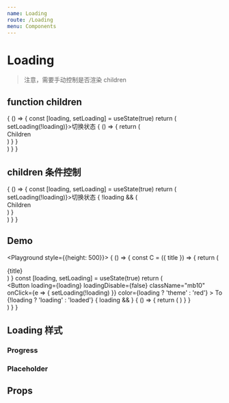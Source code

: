 ```yaml
---
name: Loading
route: /Loading
menu: Components
---
```



# Loading

> 注意，需要手动控制是否渲染 children

## function children

<Playground>
  {
    () => {
      const [loading, setLoading] = useState(true)
      return (
        <div style={{height: 300}}>
          <span className="btn theme" onClick={e => setLoading(!loading)}>切换状态</span>
          <Loading loading={loading}>
            {
              () => {
                return (
                  <div>Children</div>
                )
              }
            }
          </Loading>
        </div>
      )
    }
  }
</Playground>

## children 条件控制

<Playground>
  {
    () => {
      const [loading, setLoading] = useState(true)
      return (
        <div style={{height: 300}}>
          <span className="btn theme" onClick={e => setLoading(!loading)}>切换状态</span>
          <Loading loading={loading}>
            {
              !loading && (
                <div>Children</div>
              )
            }
          </Loading>
        </div>
      )
    }
  }
</Playground>

## Demo

<Playground style={{height: 500}}>
  {
    () => {
      const C = ({ title }) => {
        return (
          <div className="p20 mb10 bg_default">
            {title}
          </div>
        )
      }
      const [loading, setLoading] = useState(true)
      return (
        <div>
          <Button
            loading={loading}
            loadingDisable={false}
            className="mb10"
            onClick={e => {
              setLoading(!loading)
            }}
            color={loading ? 'theme' : 'red'} >
            To {!loading ? 'loading' : 'loaded'}
          </Button>
          <Loading loading={loading} inrow={true}>
            {
              loading && <C title="内容与 loading 共存" />
            }
            <C title="内容与 loading 共存" />
          </Loading>
          <Loading loading={loading} inrow={false}>
            {
              () => {
                return (
                  <C title="内容与 loading 只有一个" />
                )
              }
            }
          </Loading>
        </div>
      )
    }
  }
</Playground>

## Loading 样式

<Playground>
  <h3>Progress</h3>
  <div className="relative pb20">
    <LoadingProgress />
  </div>
  <h3>Placeholder</h3>
  <LoadingPlaceholder />
</Playground>

## Props

<Props of={Loading} />
